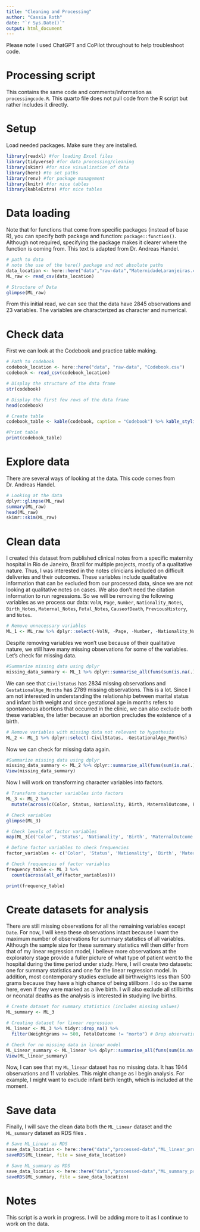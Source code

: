 ```yaml
---
title: "Cleaning and Processing"
author: "Cassia Roth"
date: "`r Sys.Date()`"
output: html_document
---
```


Please note I used ChatGPT and CoPilot throughout to help troubleshoot code.

# Processing script

This contains the same code and comments/information as `processingcode.R`. This quarto file does not pull code from the R script but rather includes it directly.

# Setup

Load needed packages. Make sure they are installed.

```r
library(readxl) #for loading Excel files
library(tidyverse) #for data processing/cleaning
library(skimr) #for nice visualization of data 
library(here) #to set paths
library(renv) #for package management
library(knitr) #for nice tables
library(kableExtra) #for nice tables
```


# Data loading

Note that for functions that come from specific packages (instead of base R), you can specify both package and function: `package::function()`. Although not required, specifying the package makes it clearer where the function is coming from. This text is adapted from Dr. Andreas Handel.

```r
# path to data
# note the use of the here() package and not absolute paths
data_location <- here::here("data","raw-data","MaternidadeLaranjeiras.csv")
ML_raw <- read_csv(data_location)

# Structure of Data
glimpse(ML_raw)
```

From this initial read, we can see that the data have 2845 observations and 23 variables. The variables are characterized as character and numerical.

# Check data

First we can look at the Codebook and practice table making.
```r
# Path to codebook
codebook_location <- here::here("data", "raw-data", "Codebook.csv")
codebook <- read_csv(codebook_location)

# Display the structure of the data frame
str(codebook)

# Display the first few rows of the data frame
head(codebook)

# Create table
codebook_table <- kable(codebook, caption = "Codebook") %>% kable_styling()

#Print table
print(codebook_table)
```

# Explore data

There are several ways of looking at the data. This code comes from Dr. Andreas Handel.

```r
# Looking at the data
dplyr::glimpse(ML_raw)
summary(ML_raw)
head(ML_raw)
skimr::skim(ML_raw)
```

# Clean data

I created this dataset from published clinical notes from a specific maternity hospital in Rio de Janeiro, Brazil for multiple projects, mostly of a qualitative nature. Thus, I was interested in the notes clinicians included on difficult deliveries and their outcomes. These variables include qualitative information that can be excluded from our processed data, since we are not looking at qualitative notes on cases. We also don't need the citation information to run regressions. So we will be removing the following variables as we process our data: `VolN`, `Page`, `Number`, `Nationality_Notes`, `Birth_Notes`, `Maternal_Notes`, `Fetal_Notes`, `CauseofDeath`, `PreviousHistory`, and `Notes`.

```r
# Remove unnecessary variables
ML_1 <- ML_raw %>% dplyr::select(-VolN, -Page, -Number, -Nationality_Notes, -Birth_Notes, -Maternal_Notes, -Fetal_Notes, -CauseofDeath, -PreviousHistory, -Notes)
```

Despite removing variables we won't use because of their qualitative nature, we still have many missing observations for some of the variables. Let's check for missing data.

```r
#Summarize missing data using dplyr
missing_data_summary <- ML_1 %>% dplyr::summarise_all(funs(sum(is.na(.))))
```

We can see that `CivilStatus` has 2834 missing observations and `GestationalAge_Months` has 2789 missing observations. This is a lot. Since I am not interested in understanding the relationship between marital status and infant birth weight and since gestational age in months refers to spontaneous abortions that occurred in the clinic, we can also exclude both these variables, the latter because an abortion precludes the existence of a birth.

```r
# Remove variables with missing data not relevant to hypothesis
ML_2 <- ML_1 %>% dplyr::select(-CivilStatus, -GestationalAge_Months)
```

Now we can check for missing data again.

```r
#Summarize missing data using dplyr
missing_data_summary <- ML_2 %>% dplyr::summarise_all(funs(sum(is.na(.))))
View(missing_data_summary)
```

Now I will work on transforming character variables into factors.

```r
# Transform character variables into factors
ML_3 <- ML_2 %>%
  mutate(across(c(Color, Status, Nationality, Birth, MaternalOutcome, FetalOutcome, Sex), as.factor))

# Check variables
glimpse(ML_3)

# Check levels of factor variables
map(ML_3[c('Color', 'Status', 'Nationality', 'Birth', 'MaternalOutcome', 'FetalOutcome', 'Sex')], levels)

# Define factor variables to check frequencies
factor_variables <- c('Color', 'Status', 'Nationality', 'Birth', 'MaternalOutcome', 'FetalOutcome', 'Sex')

# Check frequencies of factor variables
frequency_table <- ML_3 %>%
  count(across(all_of(factor_variables)))

print(frequency_table)
```

# Create datasets for analysis

There are still missing observations for all the remaining variables except `Date`. For now, I will keep these observations intact because I want the maximum number of observations for summary statistics of all variables. Although the sample size for these summary statistics will then differ from that of my linear regression model, I believe more observations at the exploratory stage provide a fuller picture of what type of patient went to the hospital during the time period under study. Here, I will create two datasets: one for summary statistics and one for the linear regression model. In addition, most contemporary studies exclude all birthweights less than 500 grams because they have a high chance of being stillborn. I do so the same here, even if they were marked as a live birth. I will also exclude all stillbirths or neonatal deaths as the analysis is interested in studying live births.

```r
# Create dataset for summary statistics (includes missing values)
ML_summary <- ML_3

# Creating dataset for linear regression
ML_linear <- ML_3 %>% tidyr::drop_na() %>%
  filter(Weightgrams >= 500, FetalOutcome != "morto") # Drop observations of < 500 grams and all non-live births

# Check for no missing data in linear model
ML_Linear_summary <- ML_linear %>% dplyr::summarise_all(funs(sum(is.na(.))))
View(ML_linear_summary)
```

Now, I can see that my `ML_linear` dataset has no missing data. It has 1944 observations and 11 variables. This might change as I begin analysis. For example, I might want to exclude infant birth length, which is included at the moment.

# Save data 

Finally, I will save the clean data both the `ML_Linear` dataset and the `ML_summary` dataset as RDS files
.
```r
# Save ML_Linear as RDS
save_data_location <- here::here("data","processed-data","ML_linear_processed.rds")
saveRDS(ML_linear, file = save_data_location)

# Save ML_summary as RDS
save_data_location <- here::here("data","processed-data","ML_summary_processed.rds")
saveRDS(ML_summary, file = save_data_location)
```

# Notes

This script is a work in progress. I will be adding more to it as I continue to work on the data. 